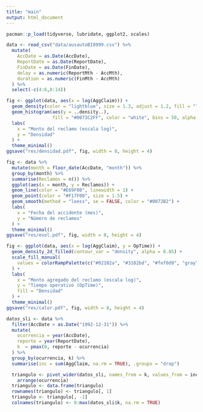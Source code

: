 ```yaml
---
title: "main"
output: html_document
---
```


```r
pacman::p_load(tidyverse, lubridate, ggplot2, scales)
```

```r
data <- read_csv("data/ausautoBI8999.csv") %>%
  mutate(
    AccDate = as.Date(AccDate),
    ReportDate = as.Date(ReportDate),
    FinDate = as.Date(FinDate),
    delay = as.numeric(ReportMth - AccMth),
    duration = as.numeric(FinMth - AccMth)
  ) %>%
  select(-c(4:6,8:14))
```

```r
fig <- ggplot(data, aes(x = log(AggClaim))) +
  geom_density(color = "lightblue", size = 1.3, adjust = 1.2, fill = "lightblue") +
  geom_histogram(aes(y = ..density..), 
                 fill = "#0073C2FF", color = "white", bins = 50, alpha = 0.6) +
  labs(
    x = "Monto del reclamo (escala log)",
    y = "Densidad"
  ) +
  theme_minimal()
ggsave("res/densidad.pdf", fig, width = 8, height = 4)
```


```r
fig <- data %>%
  mutate(month = floor_date(AccDate, "month")) %>%
  group_by(month) %>%
  summarise(Reclamos = n()) %>%
  ggplot(aes(x = month, y = Reclamos)) +
  geom_line(color = "#E69F00", linewidth = 1) +
  geom_point(color = "#F17F00", size = 1.5) +
  geom_smooth(method = "loess", se = FALSE, color = "#0072B2") +  
  labs(
    x = "Fecha del accidente (mes)",
    y = "Número de reclamos"
  ) +
  theme_minimal()
ggsave("res/evol.pdf", fig, width = 8, height = 4)
```


```r
fig <- ggplot(data, aes(x = log(AggClaim), y = OpTime)) +
  geom_density_2d_filled(contour_var = "density", alpha = 0.85) +
  scale_fill_manual(
    values = colorRampPalette(c("#02102a", "#3182bd", "#fef0d9", "gray")[4:1])(13)
  ) +
  labs(
    x = "Monto agregado del reclamo (escala log)",
    y = "Tiempo operativo (OpTime)",
    fill = "Densidad"
  ) +
  theme_minimal()
ggsave("res/calor.pdf", fig, width = 8, height = 4)
```


```r
datos_sli <- data %>%
  filter(AccDate > as.Date("1992-12-31")) %>%
  mutate(
    ocurrencia = year(AccDate),
    reporte = year(ReportDate),
    k  = pmax(0, reporte - ocurrencia)
  ) %>%
  group_by(ocurrencia, k) %>%
  summarise(inc = sum(AggClaim, na.rm = TRUE), .groups = "drop")

  triangulo <- pivot_wider(datos_sli, names_from = k, values_from = inc, values_fill = 0) %>%
    arrange(ocurrencia)
  triangulo <- data.frame(triangulo)
  rownames(triangulo) <- triangulo[, 1]  
  triangulo <- triangulo[, -1]           
  colnames(triangulo) <- 0:max(datos_sli$k, na.rm = TRUE)
```




